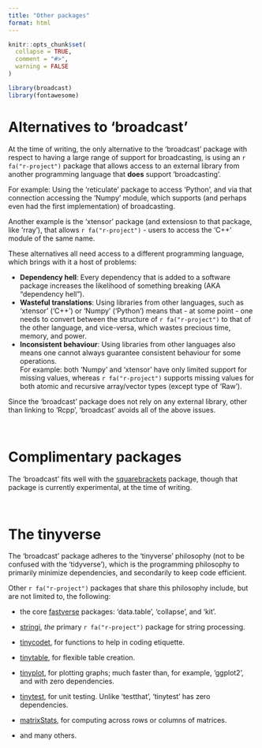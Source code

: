 ```yaml
---
title: "Other packages"
format: html
---
```


```r
knitr::opts_chunk$set(
  collapse = TRUE,
  comment = "#>",
  warning = FALSE
)
```

```r
library(broadcast)
library(fontawesome)
```



# Alternatives to 'broadcast'

At the time of writing, the only alternative to the 'broadcast' package with respect to having a large range of support for broadcasting, is using an `r fa("r-project")` package that allows access to an external library from another programming language that **does** support 'broadcasting'.

For example: Using the 'reticulate' package to access 'Python', and via that connection accessing the 'Numpy' module, which supports (and perhaps even had the first implementation) of broadcasting.

Another example is the 'xtensor' package (and extensiosn to that package, like 'rray'), that allows `r fa("r-project")` - users to access the 'C++' module of the same name.

These alternatives all need access to a different programming language, which brings with it a host of problems:

 - **Dependency hell**: Every dependency that is added to a software package increases the likelihood of something breaking (AKA "dependency hell").
 - **Wasteful translations**: Using libraries from other languages, such as 'xtensor' ('C++') or 'Numpy' ('Python') means that - at some point - one needs to convert between the structure of `r fa("r-project")` to that of the other language, and vice-versa, which wastes precious time, memory, and power.
 - **Inconsistent behaviour**: Using libraries from other languages also means one cannot always guarantee consistent behaviour for some operations.  
 For example: both 'Numpy' and 'xtensor' have only limited support for missing values, whereas `r fa("r-project")` supports missing values for both atomic and recursive array/vector types (except type of 'Raw').
 
Since the 'broadcast' package does not rely on any external library, other than linking to 'Rcpp', 'broadcast' avoids all of the above issues.

&nbsp;


# Complimentary packages

The 'broadcast' fits well with the [squarebrackets](https://github.com/tony-aw/squarebrackets) package, though that package is currently experimental, at the time of writing.

&nbsp;

# The tinyverse

The 'broadcast' package adheres to the 'tinyverse' philosophy (not to be confused with the 'tidyverse'), which is the programming philosophy to primarily minimize dependencies, and secondarily to keep code efficient.

Other `r fa("r-project")` packages that share this philosophy include, but are not limited to, the following:

 - the core [fastverse](https://github.com/fastverse/fastverse) packages: 'data.table', 'collapse', and 'kit'.
 - [stringi](https://github.com/gagolews/stringi/tree/master), *the* primary `r fa("r-project")` package for string processing.
 - [tinycodet](https://github.com/tony-aw/tinycodet), for functions to help in coding etiquette.
 - [tinytable](https://github.com/vincentarelbundock/tinytable), for flexible table creation.
 - [tinyplot](https://github.com/grantmcdermott/tinyplot), for plotting graphs; much faster than, for example, 'ggplot2', and with zero dependencies.
 - [tinytest](https://github.com/markvanderloo/tinytest), for unit testing. Unlike 'testthat', 'tinytest' has zero dependencies.
 - [matrixStats](https://github.com/HenrikBengtsson/matrixStats), for computing across rows or columns of matrices.
 
 - and many others.


&nbsp;



